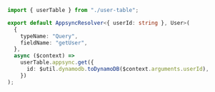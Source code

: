 ```ts
import { userTable } from "./user-table";

export default AppsyncResolver<{ userId: string }, User>(
  {
    typeName: "Query",
    fieldName: "getUser",
  },
  async ($context) =>
    userTable.appsync.get({
      id: $util.dynamodb.toDynamoDB($context.arguments.userId),
    })
);
```
